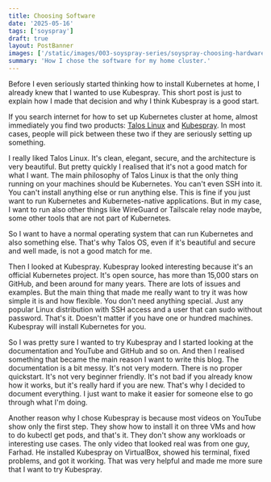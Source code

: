```yaml
---
title: Choosing Software
date: '2025-05-16'
tags: ['soyspray']
draft: true
layout: PostBanner
images: ['/static/images/003-soyspray-series/soyspray-choosing-hardware-soy-header.jpg']
summary: 'How I chose the software for my home cluster.'
---
```


Before I even seriously started thinking how to install Kubernetes at home, I
already knew that I wanted to use Kubespray. This short post is just to explain
how I made that decision and why I think Kubespray is a good start.

If you search internet for how to set up Kubernetes cluster at home, almost immediately you find two products: [Talos Linux](https://www.talos.dev/) and [Kubespray](https://github.com/kubernetes-sigs/kubespray). In most cases, people will pick between these two if they are seriously setting up something.

I really liked Talos Linux. It's clean, elegant, secure, and the architecture is very beautiful. But pretty quickly I realised that it's not a good match for what I want. The main philosophy of Talos Linux is that the only thing running on your machines should be Kubernetes. You can't even SSH into it. You can't install anything else or run anything else. This is fine if you just want to run Kubernetes and Kubernetes-native applications. But in my case, I want to run also other things like WireGuard or Tailscale relay node maybe, some other tools that are not part of Kubernetes.

So I want to have a normal operating system that can run Kubernetes and also
something else. That's why Talos OS, even if it's beautiful and secure and well
made, is not a good match for me.

Then I looked at Kubespray. Kubespray looked interesting because it's an
official Kubernetes project. It's open source, has more than 15,000 stars on
GitHub, and been around for many years. There are lots of issues and examples.
But the main thing that made me really want to try it was how simple it is and
how flexible. You don't need anything special. Just any popular Linux
distribution with SSH access and a user that can sudo without password. That's
it. Doesn't matter if you have one or hundred machines. Kubespray will install
Kubernetes for you.

So I was pretty sure I wanted to try Kubespray and I started looking at the
documentation and YouTube and GitHub and so on. And then I realised something
that became the main reason I want to write this blog. The documentation is a
bit messy. It's not very modern. There is no proper quickstart. It's not very
beginner friendly. It's not bad if you already know how it works, but it's
really hard if you are new. That's why I decided to document everything. I just
want to make it easier for someone else to go through what I'm doing.

Another reason why I chose Kubespray is because most videos on YouTube show only
the first step. They show how to install it on three VMs and how to do kubectl
get pods, and that's it. They don't show any workloads or interesting use cases.
The only video that looked real was from one guy, Farhad. He installed Kubespray
on VirtualBox, showed his terminal, fixed problems, and got it working. That was
very helpful and made me more sure that I want to try Kubespray.